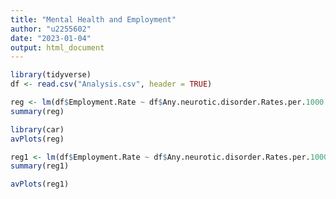 ---
title: "Mental Health and Employment"
author: "u2255602"
date: "2023-01-04"
output: html_document
---

```{r}
library(tidyverse)
df <- read.csv("Analysis.csv", header = TRUE)
```

```{r}
reg <- lm(df$Employment.Rate ~ df$Any.neurotic.disorder.Rates.per.1000.population + df$All.phobias.Rates.per.1000.population + df$Depressive.episode.Rates.per.1000.population + df$Generalised.anxiety.disorder.Rates.per.1000.population + df$Mixed.anxiety.depression.Rates.per.1000.population + df$Obsessive.compulsive.disorder.Rates.per.1000.population + df$Panic.disorder.Rates.per.1000.population, df)
summary(reg)
```

```{r}
library(car)
avPlots(reg)
```

```{r}
reg1 <- lm(df$Employment.Rate ~ df$Any.neurotic.disorder.Rates.per.1000.population + df$All.phobias.Rates.per.1000.population + df$Generalised.anxiety.disorder.Rates.per.1000.population + df$Mixed.anxiety.depression.Rates.per.1000.population + df$Obsessive.compulsive.disorder.Rates.per.1000.population, df)
summary(reg1)
```

```{r}
avPlots(reg1)
```
